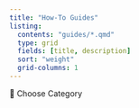 ```yaml
---
title: "How-To Guides"
listing:
  contents: "guides/*.qmd"
  type: grid
  fields: [title, description]
  sort: "weight"
  grid-columns: 1
---
```


📁 Choose Category
